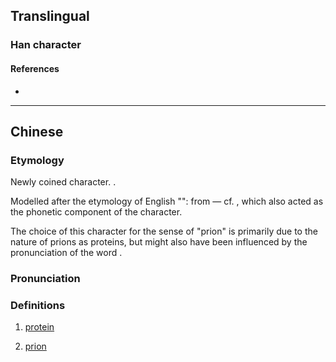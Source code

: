 {{character info/new}}
==Translingual==

===Han character===
{{Han char|rn=74|rad=月|as=04|sn=8|four=71211|canj=BMMU|ids=⿰月元}}

====References====
* {{Han ref|kx=0504.280|dkj=14339|dj=0883.080|hdz=32046.150|uh=670A|ud=26378|bh=CCD2|bd=52434}}

----

==Chinese==
{{zh-forms}}
{{wikipedia|lang=zh}}

===Etymology===
Newly coined character. {{Han compound|肉|alt1=⺼|元|ls=psc|c1=s|t1=body|c2=p|t2=original}}.

Modelled after the etymology of English "{{m|en|protein}}": from {{cog|grc|πρῶτος||first}} ― cf. {{zh-l|元|original, first}}, which also acted as the phonetic component of the character.

The choice of this character for the sense of "prion" is primarily due to the nature of prions as proteins, but might also have been influenced by the pronunciation of the word {{m|en|prion}}.

===Pronunciation===
{{zh-pron
|m=ruǎn
|c=jyun2,gun2
|h=pfs=
|md=
|mn=
|w=
|cat=n
}}

===Definitions===
{{zh-hanzi}}
# {{lb|zh|biochemistry|obsolete}} [[protein]]
#: {{zh-syn|蛋白質}}
# {{lb|zh|biochemistry}} [[prion]]
#: {{zh-syn|朊病毒|朊毒體}}